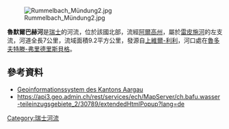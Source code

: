 {{Coord|47.37798|N|8.39641|E|display=title}}
[[Image:Rummelbach_Mündung2.jpg|right]]

'''魯默爾巴赫河'''是[[瑞士|瑞士]]的河流，位於該國北部，流經[[阿爾高州|阿爾高州]]，屬於[[雷皮施河|雷皮施河]]的左支流，河道全長7公里，流域面積9.2平方公里，發源自[[上維爾-利利|上維爾-利利]]，河口處在[[魯多夫特滕-弗里德里斯貝格|魯多夫特滕-弗里德里斯貝格]]。

==參考資料==
* [https://www.ag.ch/app/agisviewer4/v1/html/agisviewer.htm Geoinformationssystem des Kantons Aargau] {{Wayback|url=https://www.ag.ch/app/agisviewer4/v1/html/agisviewer.htm |date=20210112042755 }}
* https://api3.geo.admin.ch/rest/services/ech/MapServer/ch.bafu.wasser-teileinzugsgebiete_2/30789/extendedHtmlPopup?lang=de {{Wayback|url=https://api3.geo.admin.ch/rest/services/ech/MapServer/ch.bafu.wasser-teileinzugsgebiete_2/30789/extendedHtmlPopup?lang=de |date=20170901030603 }}

{{Switzerland-geo-stub}}
[[Category:瑞士河流|Category:瑞士河流]]
